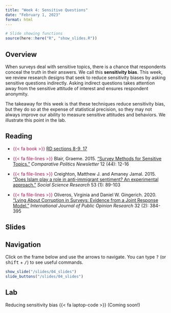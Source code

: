 ```yaml
---
title: "Week 4: Sensitive Questions"
date: "February 1, 2023"
format: html
---
```



```r
# Slide showing functions
source(here::here("R", "show_slides.R"))
```

## Overview

When surveys deal with sensitive topics, there is a chance that respondents conceal the truth in their answers. We call this **sensitivity bias**. This week, we review research designs that seek to reduce sensitivity biases by asking sensitive questions indirectly. Asking indirect questions takes attention away from the sensitive attitude of interest and ensures respondent anonymity.

The takeaway for this week is that these techniques reduce sensitivity bias, but they do so at the expense of statistical precision, so they may not always improve our ability to measure sensitive attitudes and behaviors. We illustrate this point in the lab.


## Reading

- [{{< fa book >}}]{style="color: #ac1455;"} [RD sections 8-9, 17](https://book.declaredesign.org/crafting-a-data-strategy.html) 

- [{{< fa file-lines >}}]{style="color: #ac1455;"} Blair, Graeme. 2015. ["Survey Methods for Sensitive Topics."](https://graemeblair.com/papers/sensitive.pdf) *Comparative Politics Newsletter* 12 (44): 12-16


- [{{< fa file-lines >}}]{style="color: #ac1455;"} Creighton, Matthew J. and Amaney Jamal. 2015. [“Does Islam play a role in anti-immigrant sentiment? An experimental approach.”](https://doi.org/10.1016/j.ssresearch.2015.04.001) *Social Science Research* 53 (1): 89-103

- [{{< fa file-lines >}}]{style="color: #ac1455;"} Oliveros, Virginia and Daniel W. Gingerich. 2020. [“Lying About Corruption in Surveys: Evidence from a Joint Response Model.”](https://doi.org/10.1093/ijpor/edz019) *International Journal of Public Opinion Research* 32 (2): 384-395


## Slides

::: {.callout-tip}
## Navigation

Click on the frame below and use the arrows to navigate. You can type <kbd>?</kbd> (or <kbd>shift</kbd> + <kbd>/</kbd>) to see useful commands.
:::

```r
show_slide("/slides/04_slides")
slide_buttons("/slides/04_slides")
```


## Lab

Reducing sensitivity bias {{< fa laptop-code >}} (Coming soon!)
